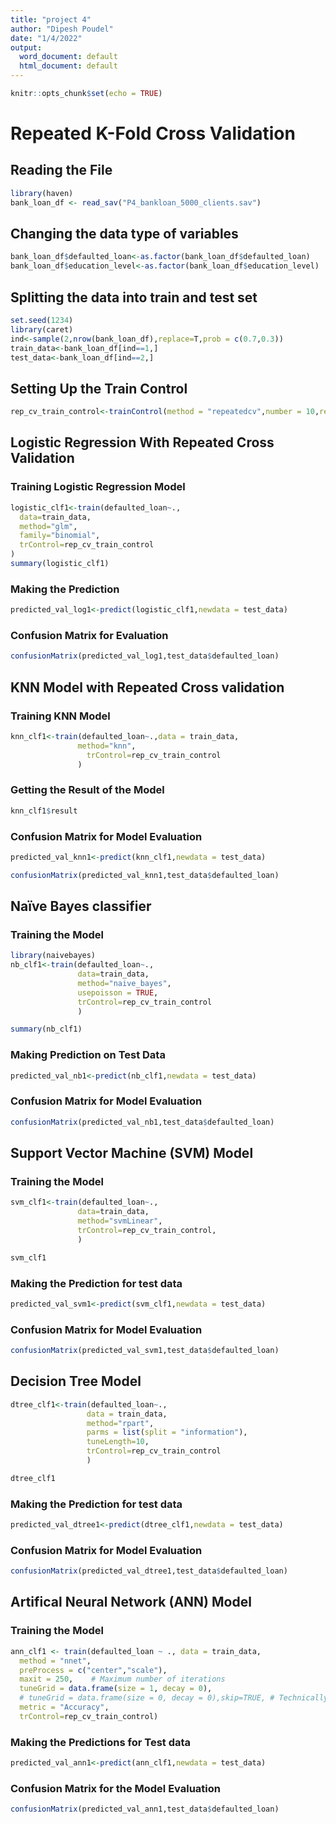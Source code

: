 ```yaml
---
title: "project 4"
author: "Dipesh Poudel"
date: "1/4/2022"
output:
  word_document: default
  html_document: default
---
```


```r
knitr::opts_chunk$set(echo = TRUE)
```

# Repeated K-Fold Cross Validation

## Reading the File
```r
library(haven)
bank_loan_df <- read_sav("P4_bankloan_5000_clients.sav")
```

## Changing the data type of variables
```r
bank_loan_df$defaulted_loan<-as.factor(bank_loan_df$defaulted_loan)
bank_loan_df$education_level<-as.factor(bank_loan_df$education_level)
```



## Splitting the data into train and test set
```r
set.seed(1234)
library(caret)
ind<-sample(2,nrow(bank_loan_df),replace=T,prob = c(0.7,0.3))
train_data<-bank_loan_df[ind==1,]
test_data<-bank_loan_df[ind==2,]
```

## Setting Up the Train Control
```r
rep_cv_train_control<-trainControl(method = "repeatedcv",number = 10,repeats = 3)
```

## Logistic Regression With Repeated Cross Validation

### Training Logistic Regression Model
```r
logistic_clf1<-train(defaulted_loan~.,
  data=train_data,
  method="glm",
  family="binomial",
  trControl=rep_cv_train_control
)
summary(logistic_clf1)
```
### Making the Prediction
```r
predicted_val_log1<-predict(logistic_clf1,newdata = test_data)
```

### Confusion Matrix for Evaluation
```r
confusionMatrix(predicted_val_log1,test_data$defaulted_loan)
```
## KNN Model with Repeated Cross validation
### Training KNN Model
```r
knn_clf1<-train(defaulted_loan~.,data = train_data,
               method="knn",
                 trControl=rep_cv_train_control
               )
```

### Getting the Result of the Model
```r
knn_clf1$result
```
### Confusion Matrix for Model Evaluation 
```r
predicted_val_knn1<-predict(knn_clf1,newdata = test_data)
```

```r
confusionMatrix(predicted_val_knn1,test_data$defaulted_loan)
```

## Naïve Bayes classifier

### Training the Model
```r
library(naivebayes)
nb_clf1<-train(defaulted_loan~.,
               data=train_data,
               method="naive_bayes",
               usepoisson = TRUE,
               trControl=rep_cv_train_control
               )
```

```r
summary(nb_clf1)
```

### Making Prediction on Test Data
```r
predicted_val_nb1<-predict(nb_clf1,newdata = test_data)
```

### Confusion Matrix for Model Evaluation

```r
confusionMatrix(predicted_val_nb1,test_data$defaulted_loan)
```

## Support Vector Machine (SVM) Model

### Training the Model
```r
svm_clf1<-train(defaulted_loan~.,
               data=train_data,
               method="svmLinear",
               trControl=rep_cv_train_control,
               )
```

```r
svm_clf1
```

### Making the Prediction for test data
```r
predicted_val_svm1<-predict(svm_clf1,newdata = test_data)
```

### Confusion Matrix for Model Evaluation
```r
confusionMatrix(predicted_val_svm1,test_data$defaulted_loan)
```
## Decision Tree Model
```r
dtree_clf1<-train(defaulted_loan~.,
                 data = train_data,
                 method="rpart",
                 parms = list(split = "information"),
                 tuneLength=10,
                 trControl=rep_cv_train_control
                 )
```

```r
dtree_clf1
```

### Making the Prediction for test data
```r
predicted_val_dtree1<-predict(dtree_clf1,newdata = test_data)
```

### Confusion Matrix for Model Evaluation
```r
confusionMatrix(predicted_val_dtree1,test_data$defaulted_loan)
```

## Artifical Neural Network (ANN) Model

### Training the Model
```r
ann_clf1 <- train(defaulted_loan ~ ., data = train_data, 
  method = "nnet",
  preProcess = c("center","scale"), 
  maxit = 250,    # Maximum number of iterations
  tuneGrid = data.frame(size = 1, decay = 0),
  # tuneGrid = data.frame(size = 0, decay = 0),skip=TRUE, # Technically, this is log-reg
  metric = "Accuracy",
  trControl=rep_cv_train_control)
```

### Making the Predictions for Test data
```r
predicted_val_ann1<-predict(ann_clf1,newdata = test_data)
```

### Confusion Matrix for the Model Evaluation
```r
confusionMatrix(predicted_val_ann1,test_data$defaulted_loan)
```

